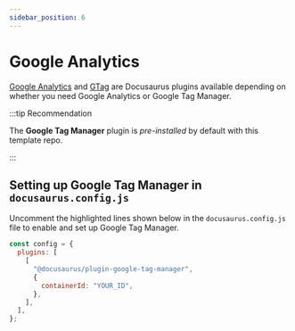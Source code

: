 ```yaml
---
sidebar_position: 6
---
```


# Google Analytics

[Google Analytics](https://docusaurus.io/docs/api/plugins/@docusaurus/plugin-google-analytics) and [GTag](https://docusaurus.io/docs/api/plugins/@docusaurus/plugin-google-gtag) are Docusaurus plugins available depending on whether you need Google Analytics or Google Tag Manager.

:::tip Recommendation

The **Google Tag Manager** plugin is _pre-installed_ by default with this template repo.

:::

## Setting up Google Tag Manager in `docusaurus.config.js`

Uncomment the highlighted lines shown below in the `docusaurus.config.js` file to enable and set up Google Tag Manager.

```js title="docusaurus.config.js" {4-7}
const config = {
  plugins: [
    [
      "@docusaurus/plugin-google-tag-manager",
      {
        containerId: "YOUR_ID",
      },
    ],
  ],
};
```
